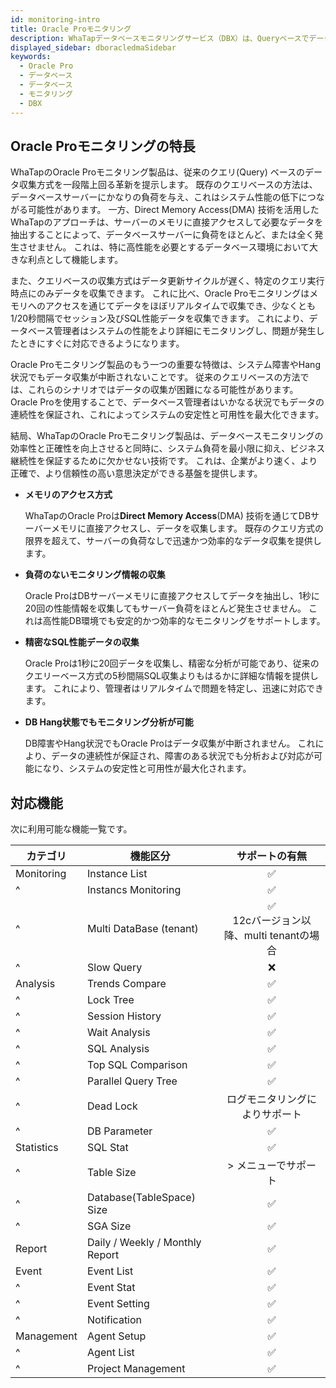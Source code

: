 ```yaml
---
id: monitoring-intro
title: Oracle Proモニタリング
description: WhaTapデータベースモニタリングサービス（DBX）は、Queryベースでデータを収集し、性能モニタリングサービスを提供します。
displayed_sidebar: dboracledmaSidebar
keywords:
  - Oracle Pro
  - データベース
  - データベース
  - モニタリング
  - DBX
---
```



<Dbintroductiondesc />

<DBsupportNote />

## Oracle Proモニタリングの特長

WhaTapのOracle Proモニタリング製品は、従来のクエリ(Query) ベースのデータ収集方式を一段階上回る革新を提示します。 既存のクエリベースの方法は、データベースサーバーにかなりの負荷を与え、これはシステム性能の低下につながる可能性があります。 一方、Direct Memory Access(DMA) 技術を活用したWhaTapのアプローチは、サーバーのメモリに直接アクセスして必要なデータを抽出することによって、データベースサーバーに負荷をほとんど、または全く発生させません。 これは、特に高性能を必要とするデータベース環境において大きな利点として機能します。

また、クエリベースの収集方式はデータ更新サイクルが遅く、特定のクエリ実行時点にのみデータを収集できます。 これに比べ、Oracle Proモニタリングはメモリへのアクセスを通じてデータをほぼリアルタイムで収集でき、少なくとも1/20秒間隔でセッション及びSQL性能データを収集できます。 これにより、データベース管理者はシステムの性能をより詳細にモニタリングし、問題が発生したときにすぐに対応できるようになります。

Oracle Proモニタリング製品のもう一つの重要な特徴は、システム障害やHang状況でもデータ収集が中断されないことです。 従来のクエリベースの方法では、これらのシナリオではデータの収集が困難になる可能性があります。 Oracle Proを使用することで、データベース管理者はいかなる状況でもデータの連続性を保証され、これによってシステムの安定性と可用性を最大化できます。

結局、WhaTapのOracle Proモニタリング製品は、データベースモニタリングの効率性と正確性を向上させると同時に、システム負荷を最小限に抑え、ビジネス継続性を保証するために欠かせない技術です。 これは、企業がより速く、より正確で、より信頼性の高い意思決定ができる基盤を提供します。

- **メモリのアクセス方式**

  WhaTapのOracle Proは**Direct Memory Access**(DMA) 技術を通じてDBサーバーメモリに直接アクセスし、データを収集します。 既存のクエリ方式の限界を超えて、サーバーの負荷なしで迅速かつ効率的なデータ収集を提供します。

- **負荷のないモニタリング情報の収集**

  Oracle ProはDBサーバーメモリに直接アクセスしてデータを抽出し、1秒に20回の性能情報を収集してもサーバー負荷をほとんど発生させません。 これは高性能DB環境でも安定的かつ効率的なモニタリングをサポートします。

- **精密なSQL性能データの収集**

  Oracle Proは1秒に20回データを収集し、精密な分析が可能であり、従来のクエリーベース方式の5秒間隔SQL収集よりもはるかに詳細な情報を提供します。 これにより、管理者はリアルタイムで問題を特定し、迅速に対応できます。

- **DB Hang状態でもモニタリング分析が可能**

  DB障害やHang状況でもOracle Proはデータ収集が中断されません。 これにより、データの連続性が保証され、障害のある状況でも分析および対応が可能になり、システムの安定性と可用性が最大化されます。

## 対応機能

次に利用可能な機能一覧です。

| カテゴリ       | 機能区分                            |                                                           サポートの有無                                                           |
| ---------- | ------------------------------- | :-------------------------------------------------------------------------------------------------------------------------: |
| Monitoring | Instance List                   |                                               <span class='emoji-ok'>✅</span>                                               |
| ^          | Instancs Monitoring             |                                               <span class='emoji-ok'>✅</span>                                               |
| ^          | Multi DataBase (tenant)         |                                <span class='emoji-ok'>✅</span><br/>12cバージョン以降、multi tenantの場合                               |
| ^          | Slow Query                      |                                               <span class='emoji-no'>❌</span>                                               |
| Analysis   | Trends Compare                  |                                               <span class='emoji-ok'>✅</span>                                               |
| ^          | Lock Tree                       |                                               <span class='emoji-ok'>✅</span>                                               |
| ^          | Session History                 |                                               <span class='emoji-ok'>✅</span>                                               |
| ^          | Wait Analysis                   |                                               <span class='emoji-ok'>✅</span>                                               |
| ^          | SQL Analysis                    |                                               <span class='emoji-ok'>✅</span>                                               |
| ^          | Top SQL Comparison              |                                               <span class='emoji-ok'>✅</span>                                               |
| ^          | Parallel Query Tree             |                                               <span class='emoji-ok'>✅</span>                                               |
| ^          | Dead Lock                       |                                                       ログモニタリングによりサポート                                                       |
| ^          | DB Parameter                    |                                               <span class='emoji-ok'>✅</span>                                               |
| Statistics | SQL Stat                        |                                               <span class='emoji-ok'>✅</span>                                               |
| ^          | Table Size                      | <Cmdname sid="side_reportStat" className="uitext" /> &gt; <Cmdname sid="side_tableSpace" className="uitext" />メニューでサポート |
| ^          | Database(TableSpace) Size       |                                               <span class='emoji-ok'>✅</span>                                               |
| ^          | SGA Size                        |                                               <span class='emoji-ok'>✅</span>                                               |
| Report     | Daily / Weekly / Monthly Report |                                               <span class='emoji-ok'>✅</span>                                               |
| Event      | Event List                      |                                               <span class='emoji-ok'>✅</span>                                               |
| ^          | Event Stat                      |                                               <span class='emoji-ok'>✅</span>                                               |
| ^          | Event Setting                   |                                               <span class='emoji-ok'>✅</span>                                               |
| ^          | Notification                    |                                               <span class='emoji-ok'>✅</span>                                               |
| Management | Agent Setup                     |                                               <span class='emoji-ok'>✅</span>                                               |
| ^          | Agent List                      |                                               <span class='emoji-ok'>✅</span>                                               |
| ^          | Project Management              |                                               <span class='emoji-ok'>✅</span>                                               |
